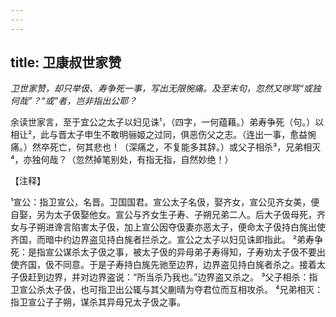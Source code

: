 ```yaml
---
---
---
```

title: 卫康叔世家赞
---



*卫世家赞，却只举伋、寿争死一事，写出无限惋痛。及至末句，忽然又哕骂“或独何哉”？“或”者，岂非指出公耶？*

余读世家言，至于宜公之太子以妇见诛¹，（四字，一何蕴藉。）弟寿争死（句。）以相让²，此与晋太子申生不敢明骊姬之过同，俱恶伤父之志。（连出一事，愈益惋痛。）然卒死亡，何其悲也！（深痛之，不复能多其辞。）或父子相杀³，兄弟相灭⁴，亦独何哉？（忽然掉笔别处，有指无指，自然妙绝！）

【注释】

¹宣公：指卫宣公，名晋。卫国国君。宣公太子名伋，娶齐女，宣公见齐女美，便自娶，另为太子伋娶他女。宣公与齐女生子寿、子朔兄弟二人。后大子伋母死，齐女与子朔进谗言陷害太子伋，加上宣公因夺伋妻亦恶太子，便命太子伋持白旄出使齐国，而暗中约边界盗见持白旄者拦杀之。宣公之太子以妇见诛即指此。
²弟寿争死：是指宣公谋杀太子伋之事，被太子伋的异母弟子寿得知，子寿劝太子伋不要出使齐国，伋不同意。于是子寿持白旄先驰至边界，边界盗见持白旄者杀之。接着太子伋赶到边界，并对边界盗说：“所当杀乃我也。”边界盗又杀之。
³父子相杀：指卫宣公杀太子伋，也可指卫出公辄与其父蒯晴为夺君位而互相攻杀。
⁴兄弟相灭：指卫宣公子子朔，谋杀其异母兄太子伋之事。